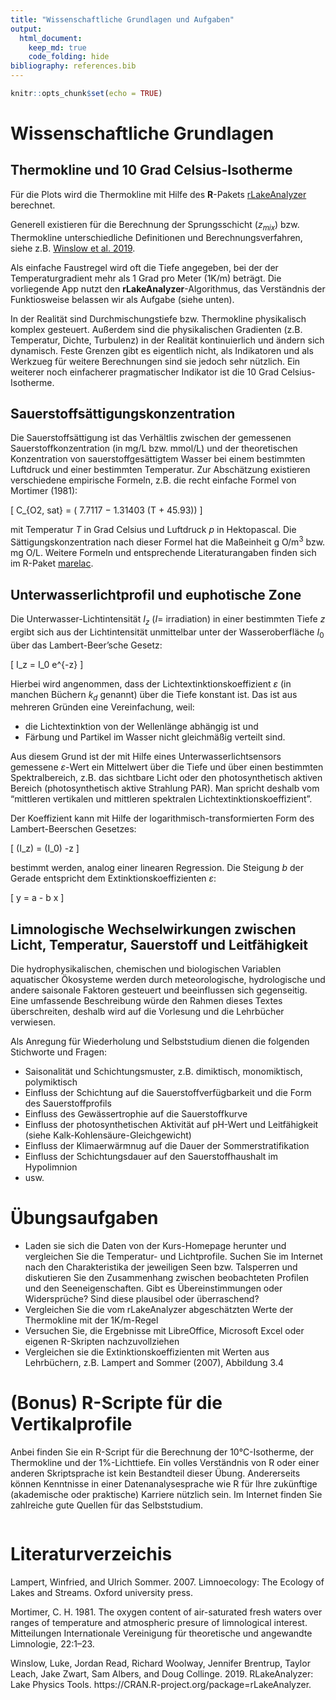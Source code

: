 ---
title: "Wissenschaftliche Grundlagen und Aufgaben"
output: 
  html_document:
    keep_md: true
    code_folding: hide
bibliography: references.bib    
---

```{r setup, include=FALSE}
knitr::opts_chunk$set(echo = TRUE)
```

# Wissenschaftliche Grundlagen

## Thermokline und 10 Grad Celsius-Isotherme

Für die Plots wird die Thermokline mit Hilfe des **R**-Pakets
[rLakeAnalyzer](https://cran.r-project.org/web/packages/rLakeAnalyzer/)
berechnet.

Generell existieren für die Berechnung der Sprungsschicht ($z_{mix}$)
bzw.  Thermokline unterschiedliche Definitionen und
Berechnungsverfahren, siehe z.B.  [Winslow et
al. 2019](https://cran.r-project.org/web/packages/rLakeAnalyzer/vignettes/sm_algorithm.html).

Als einfache Faustregel wird oft die Tiefe angegeben, bei der der
Temperaturgradient mehr als 1 Grad pro Meter (1K/m) beträgt.  Die
vorliegende App nutzt den **rLakeAnalyzer**-Algorithmus, das
Verständnis der Funktiosweise belassen wir als Aufgabe (siehe unten).

In der Realität sind Durchmischungstiefe bzw. Thermokline physikalisch
komplex gesteuert. Außerdem sind die physikalischen Gradienten
(z.B. Temperatur, Dichte, Turbulenz) in der Realität kontinuierlich und
ändern sich dynamisch.  Feste Grenzen gibt es eigentlich nicht, als
Indikatoren und als Werkzueg für weitere Berechnungen sind sie jedoch
sehr nützlich.  Ein weiterer noch einfacherer pragmatischer Indikator
ist die 10 Grad Celsius-Isotherme.

## Sauerstoffsättigungskonzentration

Die Sauerstoffsättigung ist das Verhältlis zwischen der gemessenen
Sauerstoffkonzentration (in mg/L bzw. mmol/L) und der theoretischen
Konzentration von sauerstoffgesättigtem Wasser bei einem bestimmten
Luftdruck und einer bestimmten Temperatur.  Zur Abschätzung existieren
verschiedene empirische Formeln, z.B. die recht einfache Formel von
Mortimer (1981):

\[
C_{O2, sat} = \exp\left( 7.7117 − 1.31403 \cdot \log\left(T + 45.93\right)\right) \cdot
\frac{p}{1013.25}
\]

mit Temperatur $T$ in Grad Celsius und Luftdruck $p$ in Hektopascal.
Die Sättigungskonzentration nach dieser Formel hat die Maßeinheit g
O/m$^3$ bzw. mg O/L.  Weitere Formeln und entsprechende
Literaturangaben finden sich im R-Paket
[marelac](https://CRAN.R-project.org/package=marelac).

## Unterwasserlichtprofil und euphotische Zone

Die Unterwasser-Lichtintensität $I_z$ ($I=$ irradiation) in einer
bestimmten Tiefe $z$ ergibt sich aus der Lichtintensität unmittelbar
unter der Wasseroberfläche $I_0$ über das Lambert-Beer'sche Gesetz:

\[
I_z = I_0 \cdot e^{-\varepsilon \cdot z}
\]

Hierbei wird angenommen, dass der Lichtextinktionskoeffizient
$\varepsilon$ (in manchen Büchern $k_d$ genannt) über die Tiefe
konstant ist. Das ist aus mehreren Gründen eine Vereinfachung, weil:

* die Lichtextinktion von der Wellenlänge abhängig ist und
* Färbung und Partikel im Wasser nicht gleichmäßig verteilt sind.

Aus diesem Grund ist der mit Hilfe eines Unterwasserlichtsensors
gemessene $\varepsilon$-Wert ein Mittelwert über die Tiefe und über
einen bestimmten Spektralbereich, z.B. das sichtbare Licht oder den
photosynthetisch aktiven Bereich (photosynthetisch aktive Strahlung
PAR). Man spricht deshalb vom "mittleren vertikalen und mittleren
spektralen Lichtextinktionskoeffizient".

Der Koeffizient kann mit Hilfe der logarithmisch-transformierten Form
des Lambert-Beerschen Gesetzes:

\[
\ln(I_z) = \ln(I_0)  -\varepsilon \cdot z
\]

bestimmt werden, analog einer linearen Regression. Die Steigung $b$ der Gerade 
entspricht  dem Extinktionskoeffizienten $\varepsilon$:

\[
y = a  - b \cdot x
\]

## Limnologische Wechselwirkungen zwischen Licht, Temperatur, Sauerstoff und Leitfähigkeit

Die hydrophysikalischen, chemischen und biologischen Variablen
aquatischer Ökosysteme werden durch meteorologische, hydrologische und
andere saisonale Faktoren gesteuert und beeinflussen sich
gegenseitig. Eine umfassende Beschreibung würde den Rahmen dieses
Textes überschreiten, deshalb wird auf die Vorlesung und die
Lehrbücher verwiesen.

Als Anregung für Wiederholung und Selbststudium dienen die folgenden Stichworte und Fragen:

* Saisonalität und Schichtungsmuster, z.B. dimiktisch, monomiktisch, polymiktisch
* Einfluss der Schichtung auf die Sauerstoffverfügbarkeit und die Form des Sauerstoffprofils
* Einfluss des Gewässertrophie  auf die Sauerstoffkurve
* Einfluss der photosynthetischen Aktivität auf pH-Wert und Leitfähigkeit (siehe Kalk-Kohlensäure-Gleichgewicht)
* Einfluss der Klimaerwärmnug auf die Dauer der Sommerstratifikation
* Einfluss der Schichtungsdauer auf den Sauerstoffhaushalt im Hypolimnion
* usw.


# Übungsaufgaben

* Laden sie sich die Daten von der Kurs-Homepage herunter und
  vergleichen Sie die Temperatur- und Lichtprofile. Suchen Sie im
  Internet nach den Charakteristika der jeweiligen Seen
  bzw. Talsperren und diskutieren Sie den Zusammenhang zwischen
  beobachteten Profilen und den Seeneigenschaften. Gibt es
  Übereinstimmungen oder Widersprüche? Sind diese plausibel oder
  überraschend?
* Vergleichen Sie die vom rLakeAnalyzer abgeschätzten Werte der
  Thermokline mit der 1K/m-Regel
* Versuchen Sie, die Ergebnisse mit LibreOffice, Microsoft Excel oder
  eigenen R-Skripten nachzuvollziehen
* Vergleichen sie die Extinktionskoeffizienten mit Werten aus
  Lehrbüchern, z.B. Lampert and Sommer (2007), Abbildung 3.4

# (Bonus) R-Scripte für die Vertikalprofile

Anbei finden Sie ein R-Script für die Berechnung der 10°C-Isotherme,
der Thermokline und der 1%-Lichttiefe. Ein volles Verständnis von R
oder einer anderen Skriptsprache ist kein Bestandteil dieser
Übung. Andererseits können Kenntnisse in einer Datenanalysesprache wie R
für Ihre zukünftige (akademische oder praktische) Karriere
nützlich sein.  Im Internet finden Sie zahlreiche gute Quellen für das
Selbststudium.



```{r code = readLines("recreate_plots.R"), eval = FALSE}

```


# Literaturverzeichis

<!-- Lampert Sommer, Wikipedia, R packages /-->


Lampert, Winfried, and Ulrich Sommer. 2007. Limnoecology: The Ecology
of Lakes and Streams. Oxford university press.

Mortimer, C. H. 1981. The oxygen content of air-saturated fresh waters
over ranges of temperature and atmospheric presure of limnological
interest. Mitteilungen Internationale Vereinigung für theoretische und
angewandte Limnologie, 22:1–23.

Winslow, Luke, Jordan Read, Richard Woolway, Jennifer Brentrup, Taylor
Leach, Jake Zwart, Sam Albers, and Doug Collinge. 2019. RLakeAnalyzer:
Lake Physics Tools. https://CRAN.R-project.org/package=rLakeAnalyzer.

